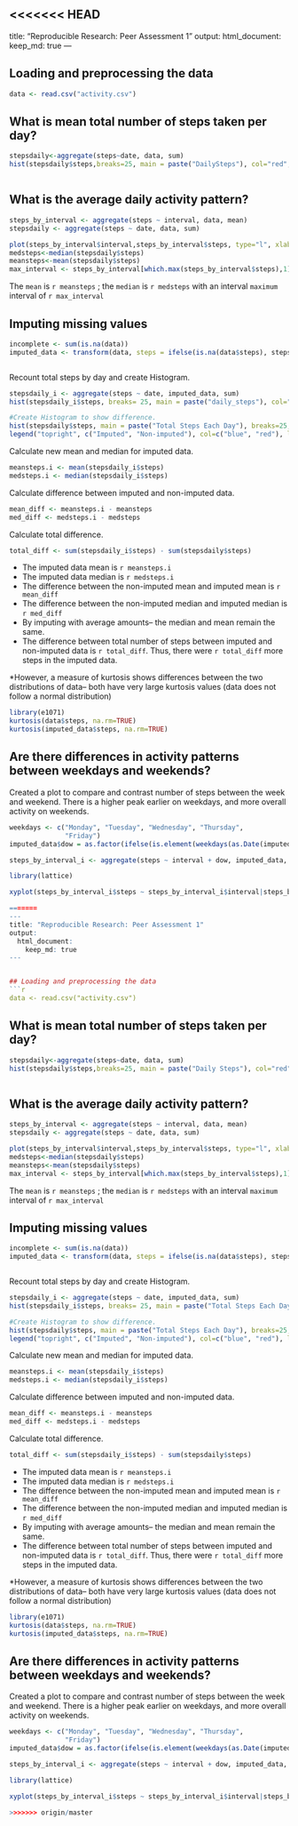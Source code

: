 <<<<<<< HEAD
---
title: "Reproducible Research: Peer Assessment 1"
output: 
  html_document:
    keep_md: true
---


## Loading and preprocessing the data
```r
data <- read.csv("activity.csv")


```
## What is mean total number of steps taken per day?
```r
stepsdaily<-aggregate(steps~date, data, sum)
hist(stepsdaily$steps,breaks=25, main = paste("DailySteps"), col="red",  xlab="Number of Steps")



```

## What is the average daily activity pattern?
```r
steps_by_interval <- aggregate(steps ~ interval, data, mean)
stepsdaily <- aggregate(steps ~ date, data, sum)

plot(steps_by_interval$interval,steps_by_interval$steps, type="l", xlab="Interval", ylab="Number of Steps",main="Average-Number-of-Steps by-Interval")
medsteps<-median(stepsdaily$steps)
meansteps<-mean(stepsdaily$steps)
max_interval <- steps_by_interval[which.max(steps_by_interval$steps),1]
```
The `mean` is `r meansteps` ; the `median` is `r medsteps` with an interval `maximum` interval of `r max_interval`


## Imputing missing values
```r
incomplete <- sum(is.na(data))
imputed_data <- transform(data, steps = ifelse(is.na(data$steps), steps_by_interval$steps[match(data$interval, steps_by_interval$interval)], data$steps))

```


```r
```

Recount total steps by day and create Histogram. 
```r
stepsdaily_i <- aggregate(steps ~ date, imputed_data, sum)
hist(stepsdaily_i$steps, breaks= 25, main = paste("daily_steps"), col="blue", xlab="Number of Steps")

#Create Histogram to show difference. 
hist(stepsdaily$steps, main = paste("Total Steps Each Day"), breaks=25, col="red", xlab="Number of Steps", add=T)
legend("topright", c("Imputed", "Non-imputed"), col=c("blue", "red"), lwd=10)
```

Calculate new mean and median for imputed data. 
```r
meansteps.i <- mean(stepsdaily_i$steps)
medsteps.i <- median(stepsdaily_i$steps)
```

Calculate difference between imputed and non-imputed data.
```r
mean_diff <- meansteps.i - meansteps
med_diff <- medsteps.i - medsteps
```

Calculate total difference.
```r
total_diff <- sum(stepsdaily_i$steps) - sum(stepsdaily$steps)
```
* The imputed data mean is `r meansteps.i`
* The imputed data median is `r medsteps.i`
* The difference between the non-imputed mean and imputed mean is `r mean_diff`
* The difference between the non-imputed median and imputed median is `r med_diff`
* By imputing with average amounts-- the median and mean remain the same.  
* The difference between total number of steps between imputed and non-imputed data is `r total_diff`. Thus, there were `r total_diff` more steps in the imputed data.

*However, a measure of kurtosis shows differences between the two distributions of data-- both have very large kurtosis values (data does not follow a normal distribution)
```r
library(e1071)
kurtosis(data$steps, na.rm=TRUE)
kurtosis(imputed_data$steps, na.rm=TRUE)
```

## Are there differences in activity patterns between weekdays and weekends?
Created a plot to compare and contrast number of steps between the week and weekend. There is a higher peak earlier on weekdays, and more overall activity on weekends.  
``` r
weekdays <- c("Monday", "Tuesday", "Wednesday", "Thursday", 
              "Friday")
imputed_data$dow = as.factor(ifelse(is.element(weekdays(as.Date(imputed_data$date)),weekdays), "Weekday", "Weekend"))

steps_by_interval_i <- aggregate(steps ~ interval + dow, imputed_data, mean)

library(lattice)

xyplot(steps_by_interval_i$steps ~ steps_by_interval_i$interval|steps_by_interval_i$dow, main="STEPS_BY_DAY",xlab="Interval", ylab="Steps",layout=c(1,2), type="l")

=======
---
title: "Reproducible Research: Peer Assessment 1"
output: 
  html_document:
    keep_md: true
---


## Loading and preprocessing the data
```{r}
data <- read.csv("activity.csv")


```
## What is mean total number of steps taken per day?
```{r}
stepsdaily<-aggregate(steps~date, data, sum)
hist(stepsdaily$steps,breaks=25, main = paste("Daily Steps"), col="red",  xlab="Number of Steps")



```

## What is the average daily activity pattern?
```{r}
steps_by_interval <- aggregate(steps ~ interval, data, mean)
stepsdaily <- aggregate(steps ~ date, data, sum)

plot(steps_by_interval$interval,steps_by_interval$steps, type="l", xlab="Interval", ylab="Number of Steps",main="Average Number of Steps by Interval")
medsteps<-median(stepsdaily$steps)
meansteps<-mean(stepsdaily$steps)
max_interval <- steps_by_interval[which.max(steps_by_interval$steps),1]
```
The `mean` is `r meansteps` ; the `median` is `r medsteps` with an interval `maximum` interval of `r max_interval`


## Imputing missing values
```{r}
incomplete <- sum(is.na(data))
imputed_data <- transform(data, steps = ifelse(is.na(data$steps), steps_by_interval$steps[match(data$interval, steps_by_interval$interval)], data$steps))

```


```{r}
```

Recount total steps by day and create Histogram. 
```{r}
stepsdaily_i <- aggregate(steps ~ date, imputed_data, sum)
hist(stepsdaily_i$steps, breaks= 25, main = paste("Total Steps Each Day"), col="blue", xlab="Number of Steps")

#Create Histogram to show difference. 
hist(stepsdaily$steps, main = paste("Total Steps Each Day"), breaks=25, col="red", xlab="Number of Steps", add=T)
legend("topright", c("Imputed", "Non-imputed"), col=c("blue", "red"), lwd=10)
```

Calculate new mean and median for imputed data. 
```{r}
meansteps.i <- mean(stepsdaily_i$steps)
medsteps.i <- median(stepsdaily_i$steps)
```

Calculate difference between imputed and non-imputed data.
```{r}
mean_diff <- meansteps.i - meansteps
med_diff <- medsteps.i - medsteps
```

Calculate total difference.
```{r}
total_diff <- sum(stepsdaily_i$steps) - sum(stepsdaily$steps)
```
* The imputed data mean is `r meansteps.i`
* The imputed data median is `r medsteps.i`
* The difference between the non-imputed mean and imputed mean is `r mean_diff`
* The difference between the non-imputed median and imputed median is `r med_diff`
* By imputing with average amounts-- the median and mean remain the same.  
* The difference between total number of steps between imputed and non-imputed data is `r total_diff`. Thus, there were `r total_diff` more steps in the imputed data.

*However, a measure of kurtosis shows differences between the two distributions of data-- both have very large kurtosis values (data does not follow a normal distribution)
```{r}
library(e1071)
kurtosis(data$steps, na.rm=TRUE)
kurtosis(imputed_data$steps, na.rm=TRUE)
```

## Are there differences in activity patterns between weekdays and weekends?
Created a plot to compare and contrast number of steps between the week and weekend. There is a higher peak earlier on weekdays, and more overall activity on weekends.  
``` {r}
weekdays <- c("Monday", "Tuesday", "Wednesday", "Thursday", 
              "Friday")
imputed_data$dow = as.factor(ifelse(is.element(weekdays(as.Date(imputed_data$date)),weekdays), "Weekday", "Weekend"))

steps_by_interval_i <- aggregate(steps ~ interval + dow, imputed_data, mean)

library(lattice)

xyplot(steps_by_interval_i$steps ~ steps_by_interval_i$interval|steps_by_interval_i$dow, main="Average Steps per Day by Interval",xlab="Interval", ylab="Steps",layout=c(1,2), type="l")

>>>>>>> origin/master
```